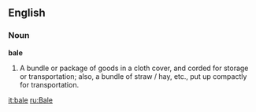 ==English==

===Noun===

'''bale'''

#A bundle or package of goods in a cloth cover, and corded for storage or transportation; also, a bundle of straw / hay, etc., put up compactly for transportation.

[[it:bale]]
[[ru:Bale]]